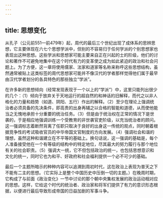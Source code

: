 ```yaml
---
---
---
```

title: 思想变化
---



从孔子（公元前551—前479年）起，周代的最后三个世纪出现了成体系的思辨思想，它主要体现在六七个思想学派中，但别的不容易归于任何学派的个别思想家也表现出这种思想。这些学派和思想家可能主要来自正在兴起的士的阶级，他们的讨论和著作不可避免地集中在这个时代有力的变革使之成为如此紧迫的政治和社会问题上。为了方便，这一章将使用儒家、法家和道家等名称来称呼这些思想结构，虽然通常被贴上这类标签的周代思想家可能并不像汉代的学者那样觉得他们属于最早由汉代学者划分的各具特色的那些独立“学派”。

在许多新的思想倾向（经常发现表现于一个以上的“学派”）中，这里只能列出很少的几个：（1）倾向于放弃关于天地运行的超自然的和神话的旧解释，而代之以非人格化的力量和趋势（如道、阴阳、五行）作出的解释。（2）至少在理论上强调统治者必须具备的先决条件，即高贵的出身再辅之以合格的智能和道德，从而使他能当之无愧地承担十分重要的统治任务。（3）但是由于统治权在正常的情况下是世袭的，于是相应地强调训练一个受教育的非世袭官吏阶级，以充当统治者的顾问。这一强调标志着断然背离了任职只取决于良好的出身这一传统的观点，同时朝着根据竞争性的考试吸收官员的中华帝国文官制度的方向发展。（4）强调社会和谐的理想，虽然这种和谐建立在不平等的基础上。换句话说，这一强调的基础是，每个人准备接受他在一个有等级的结构中的特定地位，尽其最大的努力履行与那个地位有关的社会职责。（5）强调大一统，它不但包括政治的统一，也包括思想意识和文化的统一，同时它也为和平、好政府和社会福利提供一个必不可少的基础。

最后一个主题所暗示的种种内容可以追溯到周初时代，这在政治上表现为普天之下不能有二主的思想。（它实际上是整个中国历史中压倒一切的主题。）在晚周时期，它构成了与前面《政治变化》一节中讨论的那个朝中央集权发展的政治运动相对应的思想。这样，它给这个时代的统治者、政治家和将军们提供了有力的意识形态根据，以便进行最后导致形成帝国的日益加剧的军事斗争。